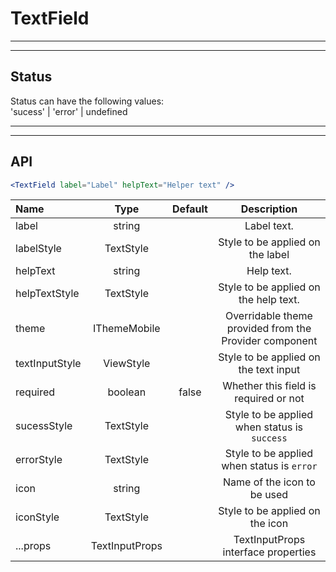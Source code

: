 
# TextField

***
***
## Status

<Preview>
  <Provider theme={themes.natura.light}>
    <div style={{ padding: '20px'}}>
      <div style={{ margin: '0 0 10px' }}>
        <Typography variant="h5">Status can have the following values: </Typography>
      </div>
      <div style={{ margin: '0 0 10px' }}>
        <Typography>'sucess' | 'error' | undefined</Typography>
      </div>
    </div>
  </Provider>
</Preview>

***
***
## API

```jsx highlight-line="2"
<TextField label="Label" helpText="Helper text" />
```

| Name                      | Type                                            | Default                       | Description
| :--                       | :-:                                             | :-:                           | :-:                       |
| label                     | string                                          |                               | Label text.
| labelStyle                | TextStyle                                       |                               | Style to be applied on the label
| helpText                  | string                                          |                               | Help text.
| helpTextStyle             | TextStyle                                       |                               | Style to be applied on the help text.
| theme                     | IThemeMobile                                    |                               | Overridable theme provided from the Provider component
| textInputStyle            | ViewStyle                                       |                               | Style to be applied on the text input
| required                  | boolean                                         | false                         | Whether this field is required or not
| sucessStyle               | TextStyle                                       |                               | Style to be applied when status is `success`
| errorStyle                | TextStyle                                       |                               | Style to be applied when status is `error`
| icon                      | string                                          |                               | Name of the icon to be used
| iconStyle                 | TextStyle                                       |                               | Style to be applied on the icon
| ...props                  | TextInputProps                                  |                               | TextInputProps interface properties
